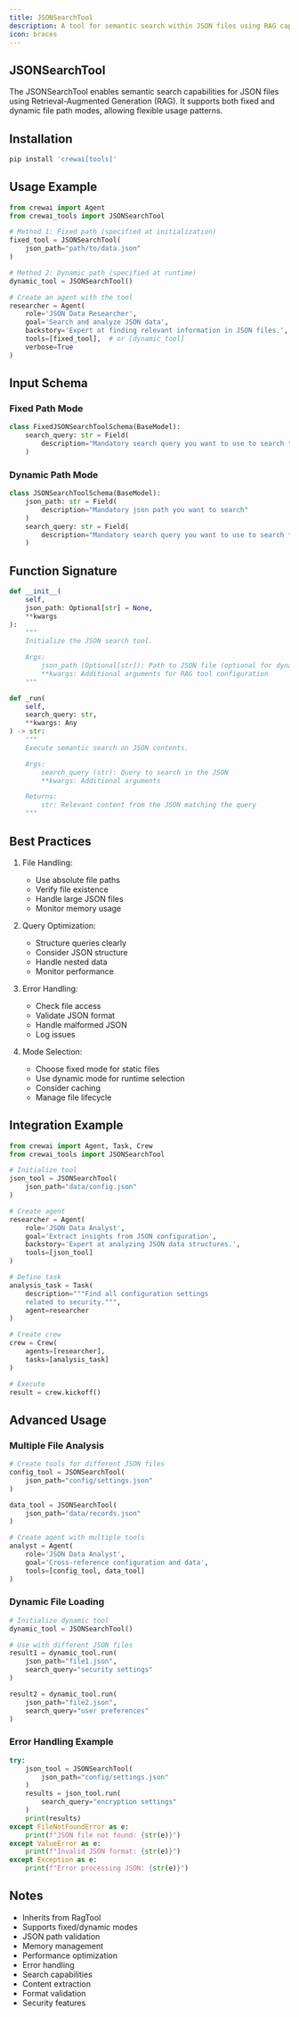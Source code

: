 ```yaml
---
title: JSONSearchTool
description: A tool for semantic search within JSON files using RAG capabilities
icon: braces
---
```


## JSONSearchTool

The JSONSearchTool enables semantic search capabilities for JSON files using Retrieval-Augmented Generation (RAG). It supports both fixed and dynamic file path modes, allowing flexible usage patterns.

## Installation

```bash
pip install 'crewai[tools]'
```

## Usage Example

```python
from crewai import Agent
from crewai_tools import JSONSearchTool

# Method 1: Fixed path (specified at initialization)
fixed_tool = JSONSearchTool(
    json_path="path/to/data.json"
)

# Method 2: Dynamic path (specified at runtime)
dynamic_tool = JSONSearchTool()

# Create an agent with the tool
researcher = Agent(
    role='JSON Data Researcher',
    goal='Search and analyze JSON data',
    backstory='Expert at finding relevant information in JSON files.',
    tools=[fixed_tool],  # or [dynamic_tool]
    verbose=True
)
```

## Input Schema

### Fixed Path Mode
```python
class FixedJSONSearchToolSchema(BaseModel):
    search_query: str = Field(
        description="Mandatory search query you want to use to search the JSON's content"
    )
```

### Dynamic Path Mode
```python
class JSONSearchToolSchema(BaseModel):
    json_path: str = Field(
        description="Mandatory json path you want to search"
    )
    search_query: str = Field(
        description="Mandatory search query you want to use to search the JSON's content"
    )
```

## Function Signature

```python
def __init__(
    self,
    json_path: Optional[str] = None,
    **kwargs
):
    """
    Initialize the JSON search tool.

    Args:
        json_path (Optional[str]): Path to JSON file (optional for dynamic mode)
        **kwargs: Additional arguments for RAG tool configuration
    """

def _run(
    self,
    search_query: str,
    **kwargs: Any
) -> str:
    """
    Execute semantic search on JSON contents.

    Args:
        search_query (str): Query to search in the JSON
        **kwargs: Additional arguments

    Returns:
        str: Relevant content from the JSON matching the query
    """
```

## Best Practices

1. File Handling:
   - Use absolute file paths
   - Verify file existence
   - Handle large JSON files
   - Monitor memory usage

2. Query Optimization:
   - Structure queries clearly
   - Consider JSON structure
   - Handle nested data
   - Monitor performance

3. Error Handling:
   - Check file access
   - Validate JSON format
   - Handle malformed JSON
   - Log issues

4. Mode Selection:
   - Choose fixed mode for static files
   - Use dynamic mode for runtime selection
   - Consider caching
   - Manage file lifecycle

## Integration Example

```python
from crewai import Agent, Task, Crew
from crewai_tools import JSONSearchTool

# Initialize tool
json_tool = JSONSearchTool(
    json_path="data/config.json"
)

# Create agent
researcher = Agent(
    role='JSON Data Analyst',
    goal='Extract insights from JSON configuration',
    backstory='Expert at analyzing JSON data structures.',
    tools=[json_tool]
)

# Define task
analysis_task = Task(
    description="""Find all configuration settings 
    related to security.""",
    agent=researcher
)

# Create crew
crew = Crew(
    agents=[researcher],
    tasks=[analysis_task]
)

# Execute
result = crew.kickoff()
```

## Advanced Usage

### Multiple File Analysis
```python
# Create tools for different JSON files
config_tool = JSONSearchTool(
    json_path="config/settings.json"
)

data_tool = JSONSearchTool(
    json_path="data/records.json"
)

# Create agent with multiple tools
analyst = Agent(
    role='JSON Data Analyst',
    goal='Cross-reference configuration and data',
    tools=[config_tool, data_tool]
)
```

### Dynamic File Loading
```python
# Initialize dynamic tool
dynamic_tool = JSONSearchTool()

# Use with different JSON files
result1 = dynamic_tool.run(
    json_path="file1.json",
    search_query="security settings"
)

result2 = dynamic_tool.run(
    json_path="file2.json",
    search_query="user preferences"
)
```

### Error Handling Example
```python
try:
    json_tool = JSONSearchTool(
        json_path="config/settings.json"
    )
    results = json_tool.run(
        search_query="encryption settings"
    )
    print(results)
except FileNotFoundError as e:
    print(f"JSON file not found: {str(e)}")
except ValueError as e:
    print(f"Invalid JSON format: {str(e)}")
except Exception as e:
    print(f"Error processing JSON: {str(e)}")
```

## Notes

- Inherits from RagTool
- Supports fixed/dynamic modes
- JSON path validation
- Memory management
- Performance optimization
- Error handling
- Search capabilities
- Content extraction
- Format validation
- Security features
